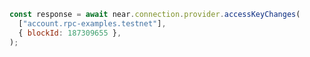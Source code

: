 ```js
const response = await near.connection.provider.accessKeyChanges(
  ["account.rpc-examples.testnet"],
  { blockId: 187309655 },
);
```
